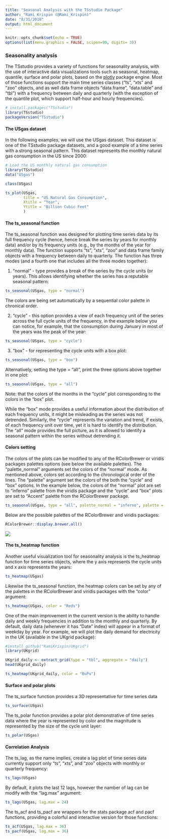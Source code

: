 ```yaml
---
title: "Seasonal Analysis with the TSstudio Package"
author: "Rami Krispin (@Rami_Krispin)"
date: "8/31/2018"
output: html_document
---
```


```r
knitr::opts_chunk$set(echo = TRUE)
options(list(menu.graphics = FALSE, scipen=99, digits= 3))
```
### Seasonality analysis

The TSstudio provides a variety of functions for seasonality analysis, with the use of interactive data visualizations tools such as seasonal, heatmap, quantile, surface and polar plots, based on the [plotly](https://plot.ly/r/) package engine. Most of those functions support the main time series classes  ("ts", "xts" and "zoo" objects, and as well data frame objects "data.frame", "data.table" and "tbl") with a frequency between daily and quarterly (with the exception of the quantile plot, which support half-hour and hourly frequencies).

```r
# install.packages("TSstudio")
library(TSstudio)
packageVersion("TSstudio")
```


#### The USgas dataset

In the following examples, we will use the USgas dataset. This dataset is one of the TSstudio package datasets, and a good example of a time series with a strong seasonal pattern. This dataset represents the monthly natural gas consumption in the US since 2000:

```r
# Load the US monthly natural gas consumption
library(TSstudio)
data("USgas")

class(USgas)

ts_plot(USgas,
        title = "US Natural Gas Consumption",
        Xtitle = "Year",
        Ytitle = "Billion Cubic Feet"
        )

```


#### The ts_seasonal function

The ts_seasonal function was designed for plotting time series data by its full frequency cycle (hence, hence break the series by years for monthly data) and/or by its frequency units (e.g., by the months of the year for monthly data). The function supports "ts", "xts", "zoo" and data frame family objects with a frequency between daily to quarterly. The function has three modes (and a fourth one that includes all the three modes together): 

1. "normal" - type provides a break of the series by the cycle units (or years). This allows identifying whether the series has a reputable seasonal pattern: 

```r
ts_seasonal(USgas, type = "normal")

```
The colors are being set automatically by a sequential color palette in chronical order.

2. "cycle" - this option provides a view of each frequency unit of the series across the full cycle units of the frequency, in the example below you can notice, for example, that the consumption during January in most of the years was the peak of the year:

```r
ts_seasonal(USgas, type = "cycle")
```

3. "box" - for representing the cycle units with a box plot:

```r
ts_seasonal(USgas, type = "box")
```


Alternatively, setting the type = “all”, print the three options above together in one plot:

```r
ts_seasonal(USgas, type = "all")
```

Note: that the colors of the months in the "cycle" plot corresponding to the colors in the "box" plot. 

While the "box" mode provides a useful information about the distribution of each frequency units, it might be misleading as the series was not detrended. Similarly, the "cycle" represents the variation and trend, if exists, of each frequency unit over time, yet it is hard to identify the distribution. The "all" mode provides the full picture, as it is allowed to identify a seasonal pattern within the series without detrending it.

#### Colors setting

The colors of the plots can be modified to any of the RColorBrewer or viridis packages palettes options (see below the available palettes). The "palette_normal" arguments set the colors of the "normal" mode. As mentioned above, colors set according to the chronological order of the lines. The "palette" argument set the colors of the both the "cycle" and "box" options. In the example below, the colors of the "normal" plot are set to "inferno" palette from the viridis package and the "cycle" and "box" plots are set to "Accent" palette from the RColorBrewer package. 


```r
ts_seasonal(USgas, type = "all", palette_normal = "inferno", palette = "Accent")
```

Below are the possible palettes of the RColorBrewer and viridis packages:

```r
RColorBrewer::display.brewer.all() 
```

![](../vignettes/gif/viridis_palettes.png)


#### The ts_heatmap function

Another useful visualization tool for seasonality analysis is the ts_heatmap function for time series objects, where the y axis represents the cycle units and x axis represents the years:

```r
ts_heatmap(USgas)
```

Likewise the ts_seasonal function, the heatmap colors can be set by any of the palettes in the RColorBrewer and viridis packages with the "color" argument: 

```r
ts_heatmap(USgas, color = "Reds")
```

One of the main improvement in the current version is the ability to handle daily and weekly frequencies in addition to the monthly and quarterly. By default, daily data (whenever it has "Date" index) will appear in a format of weekday by year. For example, we will plot the daily demand for electricity in the UK (available in the UKgrid package):

```r
#install_github("RamiKrispin/UKgrid")
library(UKgrid)

UKgrid_daily <- extract_grid(type = "tbl", aggregate = "daily")
head(UKgrid_daily)

ts_heatmap(UKgrid_daily, color = "BuPu")
```

#### Surface and polar plots

The ts_surface function provides a 3D representative for time series data 

```r
ts_surface(USgas)
```

The ts_polar function provides a polar plot demonstrative of time series data where the year is represented by color and the magnitude is represented by the size of the cycle unit layer:
```r
ts_polar(USgas)
```

#### Correlation Analysis

The ts_lag, as the name implies, create a lag plot of time series data currently support only "ts", "xts", and "zoo" objects with monthly or quarterly frequency:

```r
ts_lags(USgas)
```

By default, it plots the last 12 lags, however the namber of lag can be modify with the "lag.max" argument:

```r
ts_lags(USgas, lag.max = 24)
```

The ts_acf and ts_pacf are wrappers for the stats package acf and pacf functions, providing a colorful and interactive version for those functions:

```r
ts_acf(USgas, lag.max = 36)
ts_pacf(USgas, lag.max = 36)

```

